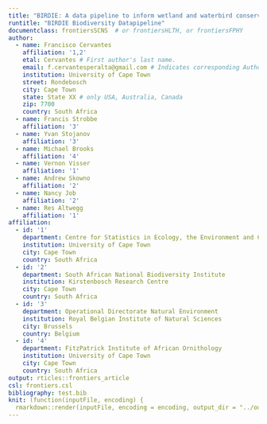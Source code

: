 ```yaml
---
title: "BIRDIE: A data pipeline to inform wetland and waterbird conservation at multiple scales"
runtitle: "BIRDIE Biodiversity Datapipeline"
documentclass: frontiersSCNS  # or frontiersHLTH, or frontiersFPHY
author:
  - name: Francisco Cervantes
    affiliation: '1,2'
    etal: Cervantes # First author's last name.
    email: f.cervantesperalta@gmail.com # Indicates corresponding Author
    institution: University of Cape Town
    street: Rondebosch
    city: Cape Town
    state: State XX # only USA, Australia, Canada
    zip: 7700
    country: South Africa
  - name: Francis Strobbe
    affiliation: '3'
  - name: Yvan Stojanov
    affiliation: '3'
  - name: Michael Brooks
    affiliation: '4'
  - name: Vernon Visser
    affiliation: '1'
  - name: Andrew Skowno
    affiliation: '2'
  - name: Nancy Job
    affiliation: '2'
  - name: Res Altwegg
    affiliation: '1'
affiliation:
  - id: '1'
    department: Centre for Statistics in Ecology, the Environment and Conservation
    institution: University of Cape Town
    city: Cape Town
    country: South Africa
  - id: '2' 
    department: South African National Biodiversity Institute
    institution: Kirstenbosch Research Centre
    city: Cape Town
    country: South Africa
  - id: '3' 
    department: Operational Directorate Natural Environment
    institution: Royal Belgian Institute of Natural Sciences
    city: Brussels
    country: Belgium
  - id: '4'
    department: FitzPatrick Institute of African Ornithology
    institution: University of Cape Town
    city: Cape Town
    country: South Africa
output: rticles::frontiers_article
csl: frontiers.csl
bibliography: test.bib
knit: (function(inputFile, encoding) {
  rmarkdown::render(inputFile, encoding = encoding, output_dir = "../output") })
---
```


\begin{abstract}

1000 words max

With increasing pressure on Earth’s ecosystems, we have seen substantial efforts in the collection  and management of ecological and environmental data, over the last decade. This is especially true for freshwater ecosystems, which are amongst the most impacted by human activity, and yet they have been lagging behind in terms of data availability, compared to other terrestrial ecosystems. Despite improvements in data collection and accessibility, raw data still need to be analyzed and interrogated to support conservation programmes and management decisions; a process that can be complex and time consuming. The South African Biodiversity Data Pipeline for Wetlands and Waterbirds (BIRDIE) aims at helping fast and efficient information uptake, bridging the gap between raw ecological datasets and final users. BIRDIE will be an online portal that will not only serve ecological data, but also implement analytical routines to process these data and produce policy-relevant indicators. The project focuses on waterbirds and their utility as proxy indicators of wetland condition. We use two citizen-science bird monitoring datasets to assess the state of waterbird populations in South Africa, namely: the African Bird Atlas Project and the Coordinated Waterbird Counts. In addition, a suite of environmental layers help link waterbird populations with the state of the associated wetlands. Acknowledging that conservation programmes run at multiple scales, from site management to international agreements, we have developed a granular framework in which waterbird population indicators are estimated at small scales, and then these are aggregated to compute the similar indicators at broader scales.

Data pipeline tasks are organized in multiple blocks that can be run independently, which gives the pipeline an easy to manage, modular structure. Blocks include routines, such as: occupancy modeling, state-space modeling, and computation of indicators associated with waterbird distribution, abundance or diversity. BIRDIE will provide free access to these indicators on an online dashboard that will go live next year, and that will be updated regularly, as new data arrive. The dashboard is designed to provide spatial and temporal visualization of the indicators using maps and time series, to help contextualization. This paper describes the structure of the BIRDIE pipeline and the technical features underpinning its components.


\end{abstract}


